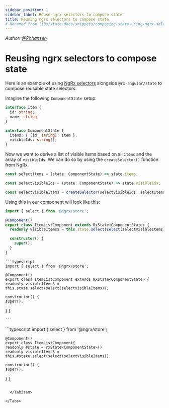 ```yaml
---
sidebar_position: 1
sidebar_label: Reuse ngrx selectors to compose state
title: Reusing ngrx selectors to compose state
# Renamed from libs/state/docs/snippets/composing-state-using-ngrx-selectors.md
---
```



_Author: [@Phhansen](https://github.com/Phhansen)_

# Reusing ngrx selectors to compose state

Here is an example of using [NgRx selectors](https://ngrx.io/guide/store/selectors) alongside `@rx-angular/state` to compose reusable state selectors.

Imagine the following `ComponentState` setup:

```typescript
interface Item {
  id: string;
  name: string;
}

interface ComponentState {
  items: { [id: string]: Item };
  visibleIds: string[];
}
```

Now we want to derive a list of visible items based on all `items` and the array of `visibleIds`. We can do so by using the `createSelector()` function from NgRx.

```typescript
const selectItems = (state: ComponentState) => state.items;

const selectVisibleIds = (state: ComponentState) => state.visibleIds;

const selectVisibleItems = createSelector(selectVisibleIds, selectItems, (visibleIds, items) => visibleIds.map((id) => items[id]));
```

Using this in our component will look like this:

```typescript
import { select } from '@ngrx/store';

@Component()
export class ItemListComponent extends RxState<ComponentState> {
  readonly visibleItems$ = this.state.select(select(selectVisibleItems));

  constructor() {
    super();
  }
}
```

<Tabs>

  <TabItem value="class-based" label="Class Based (Classic)">

    ```typescript
    import { select } from '@ngrx/store';

    @Component()
    export class ItemListComponent extends RxState<ComponentState> {
    readonly visibleItems$ = this.state.select(select(selectVisibleItems));

    constructor() {
    super();

}
}

    ```

  </TabItem>

  <TabItem value="new" label="Functional Creation (NEW)">
    ```typescript
    import { select } from '@ngrx/store';

    @Component()
    export class ItemListComponent{
    readonly #state = rxState<ComponentState>()
    readonly visibleItems$ = this.#state.select(select(selectVisibleItems));

    constructor() {
    super();

}
}

```

  </TabItem>

</Tabs>
```
